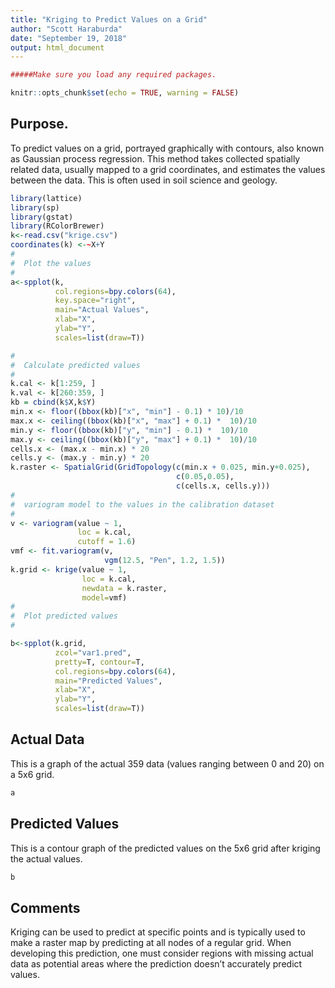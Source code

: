 ---
title: "Kriging to Predict Values on a Grid"
author: "Scott Haraburda"
date: "September 19, 2018"
output: html_document
---

```{r setup, include=FALSE}

#####Make sure you load any required packages.

knitr::opts_chunk$set(echo = TRUE, warning = FALSE)
```


## Purpose.

To predict values on a grid, portrayed graphically with contours, also known as Gaussian process regression. This method takes collected spatially related data, usually mapped to a grid coordinates, and estimates the values between the data. This is often used in soil science and geology.

```{r krige,fig.align="center", echo=TRUE, warning = FALSE, message=FALSE}
library(lattice)
library(sp)
library(gstat)
library(RColorBrewer)
k<-read.csv("krige.csv")
coordinates(k) <-~X+Y
#
#  Plot the values
#
a<-spplot(k, 
          col.regions=bpy.colors(64),  
          key.space="right",
          main="Actual Values", 
          xlab="X",
          ylab="Y",
          scales=list(draw=T))

#
#  Calculate predicted values
#
k.cal <- k[1:259, ]
k.val <- k[260:359, ]
kb = cbind(k$X,k$Y)
min.x <- floor((bbox(kb)["x", "min"] - 0.1) * 10)/10
max.x <- ceiling((bbox(kb)["x", "max"] + 0.1) *  10)/10
min.y <- floor((bbox(kb)["y", "min"] - 0.1) *  10)/10
max.y <- ceiling((bbox(kb)["y", "max"] + 0.1) *  10)/10
cells.x <- (max.x - min.x) * 20
cells.y <- (max.y - min.y) * 20
k.raster <- SpatialGrid(GridTopology(c(min.x + 0.025, min.y+0.025),
                                     c(0.05,0.05),
                                     c(cells.x, cells.y)))
#
#  variogram model to the values in the calibration dataset
#
v <- variogram(value ~ 1, 
               loc = k.cal, 
               cutoff = 1.6)
vmf <- fit.variogram(v, 
                     vgm(12.5, "Pen", 1.2, 1.5))
k.grid <- krige(value ~ 1, 
                loc = k.cal, 
                newdata = k.raster, 
                model=vmf)
#
#  Plot predicted values
#

b<-spplot(k.grid, 
          zcol="var1.pred", 
          pretty=T, contour=T,
          col.regions=bpy.colors(64), 
          main="Predicted Values",
          xlab="X", 
          ylab="Y", 
          scales=list(draw=T))

```

## Actual Data
This is a graph of the actual 359 data (values ranging between 0 and 20) on a 5x6 grid.

<div align="center">
```{r image1,fig.align="center", echo=FALSE, warning = FALSE}
a
```
</div>

## Predicted Values
This is a contour graph of the predicted values on the 5x6 grid after kriging the actual values.

<div align="center">
```{r image2,fig.align="center", echo=FALSE, warning = FALSE}
b
```
</div>

## Comments

Kriging can be used to predict at specific points and is typically used to make a raster map by predicting at all nodes of a regular grid. When developing this prediction, one must consider regions with missing actual data as potential areas where the prediction doesn’t accurately predict values.

